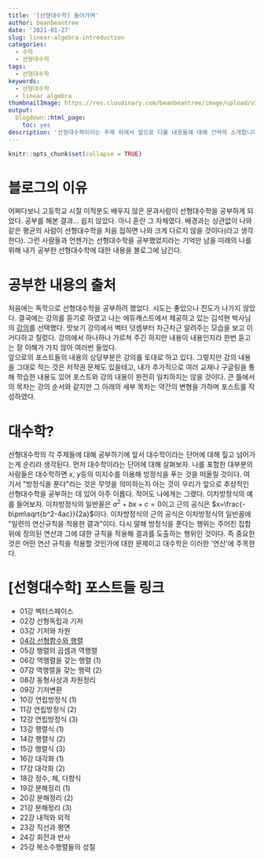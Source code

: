 ```yaml
---
title: '[선형대수학] 들어가며'
author: beanbeantree
date: '2021-01-27'
slug: linear-algebra-introduction
categories:
  - 수학
  - 선형대수학
tags:
  - 선형대수학
keywords:
  - 선형대수학
  - linear algebra
thumbnailImage: https://res.cloudinary.com/beanbeantree/image/upload/v1611464423/1280px-Linear_subspaces_with_shading.svg_1_u0osss.png
output:
  blogdown::html_page:
    toc: yes
description: '선형대수학이라는 주제 하에서 앞으로 다룰 내용들에 대해 간략히 소개합니다.'
---
```


```r
knitr::opts_chunk$set(collapse = TRUE)
```

# 블로그의 이유
어쩌다보니 고등학교 시절 미적분도 배우지 않은 문과사람이 선형대수학을 공부하게 되었다. 공부를 해본 결과\... 쉽지 않았다. 아니 혼란 그 자체였다. 배경과는 상관없이 나와 같은 평균의 사람이 선형대수학을 처음 접하면 나와 크게 다르지 않을 것이다(라고 생각한다). 그런 사람들과 언젠가는 선형대수학을 공부했었지라는 기억만 남을 미래의 나를 위해 내가 공부한 선형대수학에 대한 내용을 블로그에 남긴다.

# 공부한 내용의 출처
처음에는 독학으로 선형대수학을 공부하려 했었다. 시도는 좋았으나 진도가 나가지 않았다. 결국에는 강의를 듣기로 하였고 나는 에듀캐스트에서 제공하고 있는 김석현 박사님의 [강의](https://educast.com/course/science-engineering/LA82)를 선택했다. 맛보기 강의에서 벡터 덧셈부터 차근차근 알려주는 모습을 보고 이거다하고 질렀다. 강의에서 하나하나 가르쳐 주긴 하지만 내용이 내용인지라 한번 듣고는 잘 이해가 가지 않아 여러번 들었다.  
앞으로의 포스트들의 내용의 상당부분은 강의를 토대로 하고 있다. 그렇지만 강의 내용을 그대로 적는 것은 저작권 문제도 있을테고, 내가 추가적으로 여러 교재나 구글링을 통해 학습한 내용도 있어 포스트와 강의 내용이 완전히 일치하지는 않을 것이다. 큰 틀에서의 목차는 강의 순서와 같지만 그 아래의 세부 목차는 약간의 변형을 가하며 포스트를 작성하였다.

# 대수학?
선형대수학의 각 주제들에 대해 공부하기에 앞서 대수학이라는 단어에 대해 짚고 넘어가는게 순리라 생각된다. 먼저 대수학이라는 단어에 대해 살펴보자. 나를 포함한 대부분의 사람들은 대수학하면 $x, \ y$등의 미지수를 이용해 방정식을 푸는 것을 떠올릴 것이다. 여기서 \"방정식을 푼다\"라는 것은 무엇을 의미하는지 아는 것이 우리가 앞으로 추상적인 선형대수학을 공부하는 데 있어 아주 이롭다. 적어도 나에게는 그랬다. 이차방정식의 예를 들어보자. 이차방정식의 일반꼴은 $a^2 + bx + c = 0$이고 근의 공식은 $x=\frac{-b\pm\sqrt{b^2-4ac}}{2a}$이다. 이차방정식의 근의 공식은 이차방정식의 일반꼴에 \"일련의 연산규칙을 적용한 결과\"이다. 다시 말해 방정식을 푼다는 행위는 주어진 집합 위에 정의된 연산과 그에 대한 규칙을 적용해 결과를 도출하는 행위인 것이다. 즉 중요한 것은 어떤 연산 규칙을 적용할 것인가에 대한 문제이고 대수학은 이러한 \'연산\'에 주목한다.

# [선형대수학] 포스트들 링크
* 01강 벡터스페이스
* 02강 선형독립과 기저
* 03강 기저와 차원
* [04강 선형함수와 행렬](https://beanbeantree.netlify.app/linnear-algebra-linear-map-and-matrix)
* 05강 행렬의 곱셈과 역행렬
* 06강 역행렬을 갖는 행렬 (1)
* 07강 역행렬을 갖는 행력 (2)
* 08강 동형사상과 차원정리
* 09강 기저변환
* 10강 연립방정식 (1)
* 11강 연립방정식 (2)
* 12강 연립방정식 (3)
* 13강 행렬식 (1)
* 14강 행렬식 (2)
* 15강 행렬식 (3)
* 16강 대각화 (1)
* 17강 대각화 (2)
* 18강 정수, 체, 다항식
* 19강 분해정리 (1)
* 20강 분해정리 (2)
* 21강 분해정리 (3)
* 22강 내적와 외적
* 23강 직선과 평면
* 24강 회전과 반사
* 25강 복소수행렬들의 성질